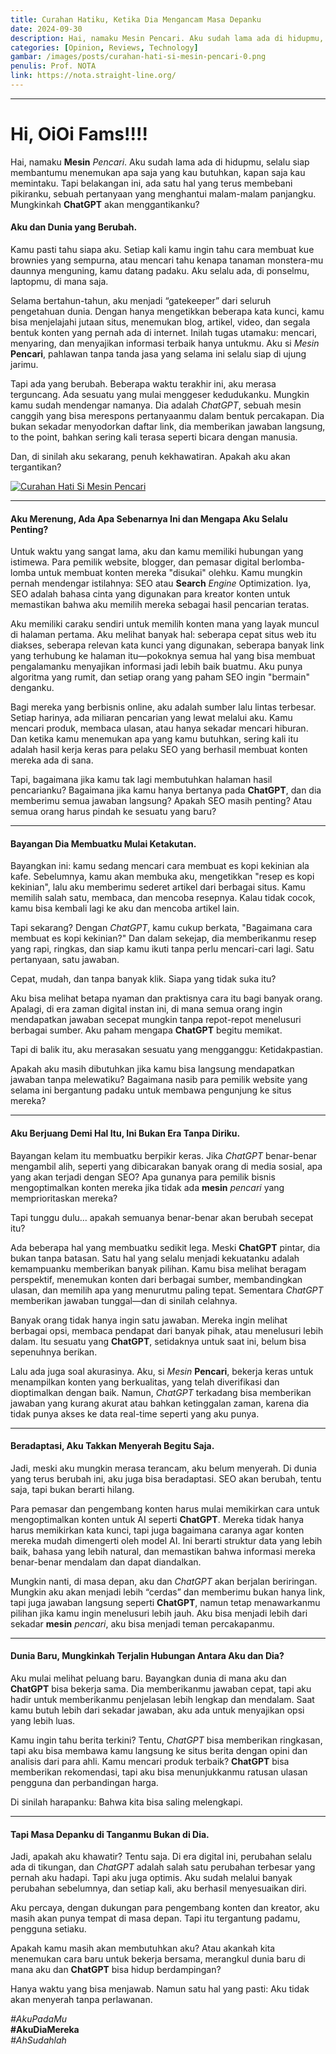 ```yaml
---
title: Curahan Hatiku, Ketika Dia Mengancam Masa Depanku
date: 2024-09-30
description: Hai, namaku Mesin Pencari. Aku sudah lama ada di hidupmu, selalu siap membantumu menemukan apa saja yang kau butuhkan, kapan saja kau memintaku. Tapi belakangan ini, ada satu hal yang terus membebani pikiranku, sebuah pertanyaan yang menghantui malam-malam panjangku. Mungkinkah ChatGPT akan menggantikanku?
categories: [Opinion, Reviews, Technology]
gambar: /images/posts/curahan-hati-si-mesin-pencari-0.png
penulis: Prof. NOTA
link: https://nota.straight-line.org/
---
```


---

# Hi, OiOi Fams!!!!

Hai, namaku **Mesin** _Pencari_. Aku sudah lama ada di hidupmu, selalu siap membantumu menemukan apa saja yang kau butuhkan, kapan saja kau memintaku. Tapi belakangan ini, ada satu hal yang terus membebani pikiranku, sebuah pertanyaan yang menghantui malam-malam panjangku. Mungkinkah **ChatGPT** akan menggantikanku?

#### Aku dan Dunia yang Berubah.

Kamu pasti tahu siapa aku. Setiap kali kamu ingin tahu cara membuat kue brownies yang sempurna, atau mencari tahu kenapa tanaman monstera-mu daunnya menguning, kamu datang padaku. Aku selalu ada, di ponselmu, laptopmu, di mana saja.

Selama bertahun-tahun, aku menjadi “gatekeeper” dari seluruh pengetahuan dunia. Dengan hanya mengetikkan beberapa kata kunci, kamu bisa menjelajahi jutaan situs, menemukan blog, artikel, video, dan segala bentuk konten yang pernah ada di internet. Inilah tugas utamaku: mencari, menyaring, dan menyajikan informasi terbaik hanya untukmu. Aku si _Mesin_ **Pencari**, pahlawan tanpa tanda jasa yang selama ini selalu siap di ujung jarimu.

Tapi ada yang berubah. Beberapa waktu terakhir ini, aku merasa terguncang. Ada sesuatu yang mulai menggeser kedudukanku. Mungkin kamu sudah mendengar namanya. Dia adalah _ChatGPT_, sebuah mesin canggih yang bisa merespons pertanyaanmu dalam bentuk percakapan. Dia bukan sekadar menyodorkan daftar link, dia memberikan jawaban langsung, to the point, bahkan sering kali terasa seperti bicara dengan manusia.

Dan, di sinilah aku sekarang, penuh kekhawatiran. Apakah aku akan tergantikan?

[![Curahan Hati Si Mesin Pencari](/images/posts/curahan-hati-si-mesin-pencari-0.png)](/images/posts/curahan-hati-si-mesin-pencari-0.png "Curahan Hati Si Mesin Pencari")

---

#### Aku Merenung, Ada Apa Sebenarnya Ini dan Mengapa Aku Selalu Penting?

Untuk waktu yang sangat lama, aku dan kamu memiliki hubungan yang istimewa. Para pemilik website, blogger, dan pemasar digital berlomba-lomba untuk membuat konten mereka "disukai" olehku. Kamu mungkin pernah mendengar istilahnya: SEO atau **Search** _Engine_ Optimization. Iya, SEO adalah bahasa cinta yang digunakan para kreator konten untuk memastikan bahwa aku memilih mereka sebagai hasil pencarian teratas.

Aku memiliki caraku sendiri untuk memilih konten mana yang layak muncul di halaman pertama. Aku melihat banyak hal: seberapa cepat situs web itu diakses, seberapa relevan kata kunci yang digunakan, seberapa banyak link yang terhubung ke halaman itu—pokoknya semua hal yang bisa membuat pengalamanku menyajikan informasi jadi lebih baik buatmu. Aku punya algoritma yang rumit, dan setiap orang yang paham SEO ingin "bermain" denganku.

Bagi mereka yang berbisnis online, aku adalah sumber lalu lintas terbesar. Setiap harinya, ada miliaran pencarian yang lewat melalui aku. Kamu mencari produk, membaca ulasan, atau hanya sekadar mencari hiburan. Dan ketika kamu menemukan apa yang kamu butuhkan, sering kali itu adalah hasil kerja keras para pelaku SEO yang berhasil membuat konten mereka ada di sana.

Tapi, bagaimana jika kamu tak lagi membutuhkan halaman hasil pencarianku? Bagaimana jika kamu hanya bertanya pada **ChatGPT**, dan dia memberimu semua jawaban langsung? Apakah SEO masih penting? Atau semua orang harus pindah ke sesuatu yang baru?

---

#### Bayangan Dia Membuatku Mulai Ketakutan.

Bayangkan ini: kamu sedang mencari cara membuat es kopi kekinian ala kafe. Sebelumnya, kamu akan membuka aku, mengetikkan "resep es kopi kekinian", lalu aku memberimu sederet artikel dari berbagai situs. Kamu memilih salah satu, membaca, dan mencoba resepnya. Kalau tidak cocok, kamu bisa kembali lagi ke aku dan mencoba artikel lain.

Tapi sekarang? Dengan _ChatGPT_, kamu cukup berkata, "Bagaimana cara membuat es kopi kekinian?" Dan dalam sekejap, dia memberikanmu resep yang rapi, ringkas, dan siap kamu ikuti tanpa perlu mencari-cari lagi. Satu pertanyaan, satu jawaban.

Cepat, mudah, dan tanpa banyak klik. Siapa yang tidak suka itu?

Aku bisa melihat betapa nyaman dan praktisnya cara itu bagi banyak orang. Apalagi, di era zaman digital instan ini, di mana semua orang ingin mendapatkan jawaban secepat mungkin tanpa repot-repot menelusuri berbagai sumber. Aku paham mengapa **ChatGPT** begitu memikat.

Tapi di balik itu, aku merasakan sesuatu yang mengganggu: Ketidakpastian.

Apakah aku masih dibutuhkan jika kamu bisa langsung mendapatkan jawaban tanpa melewatiku? Bagaimana nasib para pemilik website yang selama ini bergantung padaku untuk membawa pengunjung ke situs mereka?

---

#### Aku Berjuang Demi Hal Itu, Ini Bukan Era Tanpa Diriku.

Bayangan kelam itu membuatku berpikir keras. Jika _ChatGPT_ benar-benar mengambil alih, seperti yang dibicarakan banyak orang di media sosial, apa yang akan terjadi dengan SEO? Apa gunanya para pemilik bisnis mengoptimalkan konten mereka jika tidak ada **mesin** _pencari_ yang memprioritaskan mereka?

Tapi tunggu dulu… apakah semuanya benar-benar akan berubah secepat itu?

Ada beberapa hal yang membuatku sedikit lega. Meski **ChatGPT** pintar, dia bukan tanpa batasan. Satu hal yang selalu menjadi kekuatanku adalah kemampuanku memberikan banyak pilihan. Kamu bisa melihat beragam perspektif, menemukan konten dari berbagai sumber, membandingkan ulasan, dan memilih apa yang menurutmu paling tepat. Sementara _ChatGPT_ memberikan jawaban tunggal—dan di sinilah celahnya.

Banyak orang tidak hanya ingin satu jawaban. Mereka ingin melihat berbagai opsi, membaca pendapat dari banyak pihak, atau menelusuri lebih dalam. Itu sesuatu yang **ChatGPT**, setidaknya untuk saat ini, belum bisa sepenuhnya berikan.

Lalu ada juga soal akurasinya. Aku, si _Mesin_ **Pencari**, bekerja keras untuk menampilkan konten yang berkualitas, yang telah diverifikasi dan dioptimalkan dengan baik. Namun, _ChatGPT_ terkadang bisa memberikan jawaban yang kurang akurat atau bahkan ketinggalan zaman, karena dia tidak punya akses ke data real-time seperti yang aku punya.

---

#### Beradaptasi, Aku Takkan Menyerah Begitu Saja.

Jadi, meski aku mungkin merasa terancam, aku belum menyerah. Di dunia yang terus berubah ini, aku juga bisa beradaptasi. SEO akan berubah, tentu saja, tapi bukan berarti hilang.

Para pemasar dan pengembang konten harus mulai memikirkan cara untuk mengoptimalkan konten untuk AI seperti **ChatGPT**. Mereka tidak hanya harus memikirkan kata kunci, tapi juga bagaimana caranya agar konten mereka mudah dimengerti oleh model AI. Ini berarti struktur data yang lebih baik, bahasa yang lebih natural, dan memastikan bahwa informasi mereka benar-benar mendalam dan dapat diandalkan.

Mungkin nanti, di masa depan, aku dan _ChatGPT_ akan berjalan beriringan. Mungkin aku akan menjadi lebih “cerdas” dan memberimu bukan hanya link, tapi juga jawaban langsung seperti **ChatGPT**, namun tetap menawarkanmu pilihan jika kamu ingin menelusuri lebih jauh. Aku bisa menjadi lebih dari sekadar **mesin** _pencari_, aku bisa menjadi teman percakapanmu.

---

#### Dunia Baru, Mungkinkah Terjalin Hubungan Antara Aku dan Dia?

Aku mulai melihat peluang baru. Bayangkan dunia di mana aku dan **ChatGPT** bisa bekerja sama. Dia memberikanmu jawaban cepat, tapi aku hadir untuk memberikanmu penjelasan lebih lengkap dan mendalam. Saat kamu butuh lebih dari sekadar jawaban, aku ada untuk menyajikan opsi yang lebih luas.

Kamu ingin tahu berita terkini? Tentu, _ChatGPT_ bisa memberikan ringkasan, tapi aku bisa membawa kamu langsung ke situs berita dengan opini dan analisis dari para ahli. Kamu mencari produk terbaik? **ChatGPT** bisa memberikan rekomendasi, tapi aku bisa menunjukkanmu ratusan ulasan pengguna dan perbandingan harga.

Di sinilah harapanku: Bahwa kita bisa saling melengkapi.

---

#### Tapi Masa Depanku di Tanganmu Bukan di Dia.

Jadi, apakah aku khawatir? Tentu saja. Di era digital ini, perubahan selalu ada di tikungan, dan _ChatGPT_ adalah salah satu perubahan terbesar yang pernah aku hadapi. Tapi aku juga optimis. Aku sudah melalui banyak perubahan sebelumnya, dan setiap kali, aku berhasil menyesuaikan diri.

Aku percaya, dengan dukungan para pengembang konten dan kreator, aku masih akan punya tempat di masa depan. Tapi itu tergantung padamu, pengguna setiaku.

Apakah kamu masih akan membutuhkan aku? Atau akankah kita menemukan cara baru untuk bekerja bersama, merangkul dunia baru di mana aku dan **ChatGPT** bisa hidup berdampingan?

Hanya waktu yang bisa menjawab. Namun satu hal yang pasti: Aku tidak akan menyerah tanpa perlawanan.

_#AkuPadaMu_\
**#AkuDiaMereka**\
_#AhSudahlah_
